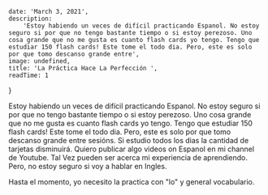 
    date: 'March 3, 2021',
    description:
        'Estoy habiendo un veces de difícil practicando Espanol. No estoy seguro si por que no tengo bastante tiempo o si estoy perezoso. Uno cosa grande que no me gusta es cuanto flash cards yo tengo. Tengo que estudiar 150 flash cards! Este tome el todo dia. Pero, este es solo por que tomo descanso grande entre',
    image: undefined,
    title: 'La Práctica Hace La Perfección ',
    readTime: 1
}

Estoy habiendo un veces de difícil practicando Espanol. No estoy seguro si por que no tengo bastante tiempo o si estoy perezoso. Uno cosa grande que no me gusta es cuanto flash cards yo tengo. Tengo que estudiar 150 flash cards! Este tome el todo dia. Pero, este es solo por que tomo descanso grande entre sesións. Si estudio todos los dias la cantidad de tarjetas disminuirá. Quiero publicar algo videos on Espanol en mi channel de Youtube. Tal Vez pueden ser acerca mi experiencia de aprendiendo. Pero, no estoy seguro si voy a hablar en Ingles.

Hasta el momento, yo necesito la practica con "lo" y general vocabulario.


